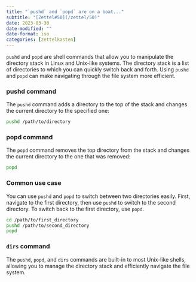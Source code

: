 ```yaml
---
title: "`pushd` and `popd` are on a boat..."
subtitle: "[Zettel#50](/zettel/50)"
date: 2023-03-30
date-modified: ""
date-format: iso
categories: [zettelkasten]
---
```

`pushd` and `popd` are shell commands that allow you to manipulate the directory stack in Linux and Unix-like systems. The directory stack is a list of directories to which you can quickly switch back and forth. Using `pushd` and `popd` can make navigating through the file system more efficient.

### pushd command

The `pushd` command adds a directory to the top of the stack and changes the current directory to the specified one:

```bash
pushd /path/to/directory
```

### popd command

The `popd` command removes the top directory from the stack and changes the current directory to the one that was removed:

```bash
popd
```

### Common use case

You can use `pushd` and `popd` to switch between two directories easily. First, navigate to the first directory, then use `pushd` to switch to the second directory. To switch back to the first directory, use `popd`.

```bash
cd /path/to/first_directory
pushd /path/to/second_directory
popd
```

### `dirs` command

The `pushd`, `popd`, and `dirs` commands are built-in to most Unix-like shells, allowing you to manage the directory stack and efficiently navigate the file system.
